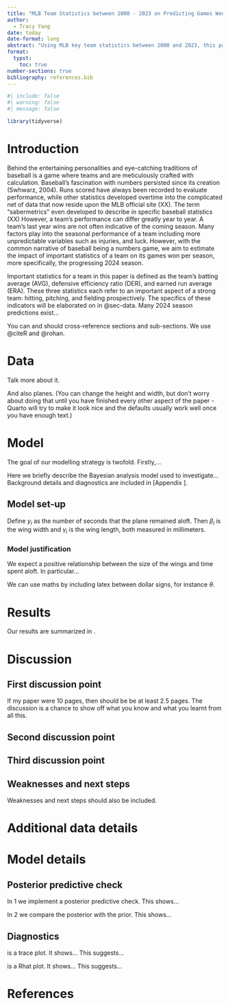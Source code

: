 ```yaml
---
title: "MLB Team Statistics between 2000 - 2023 on Predicting Games Won per Season ^[Code and data are available at: https://github.com/YcartXin/MLB_Team_Stats]"
author: 
  - Tracy Yang
date: today
date-format: long
abstract: "Using MLB key team statistics between 2000 and 2023, this paper investigates the outcome of the 2024 season using each team's current statistics on predicting their total wins out of 162 games. We also investigate the common conception that baseball is a numbers game by evaluating the predictability of wins that a team would obtain during a seasion from looking at their batting average (AVG), defensive efficiency ratio (DER), and earned run average (ERA)."
format: 
  typst:
    toc: true
number-sections: true
bibliography: references.bib
---
```

```r
#| include: false
#| warning: false
#| message: false

library(tidyverse)
```


# Introduction

Behind the entertaining personalities and eye-catching traditions of baseball is a game where teams and are meticulously crafted with calculation. Baseball's fascination with numbers persisted since its creation (Swhwarz, 2004). Runs scored have always been recorded to evaluate performance, while other statistics developed overtime into the complicated net of data that now reside upon the MLB official site (XX). The term "sabermetrics" even developed to describe in specific baseball statistics (XX) However, a team's performance can differ greatly year to year. A team's last year wins are not often indicative of the coming season. Many factors play into the seasonal performance of a team including more unpredictable variables such as injuries, and luck. However, with the common narrative of baseball being a numbers game, we aim to estimate the impact of important statistics of a team on its games won per season, more specifically, the progressing 2024 season.

Important statistics for a team in this paper is defined as the team's batting average (AVG), defensive efficiency ratio (DER), and earned run average (ERA). These three statistics each refer to an important aspect of a strong team: hitting, pitching, and fielding prospectively. The specifics of these indicators will be elaborated on in @sec-data. Many 2024 season predictions exist...

You can and should cross-reference sections and sub-sections. We use @citeR and @rohan.




# Data {#sec-data}


Talk more about it.

And also planes. (You can change the height and width, but don't worry about doing that until you have finished every other aspect of the paper - Quarto will try to make it look nice and the defaults usually work well once you have enough text.)



# Model

The goal of our modelling strategy is twofold. Firstly,...

Here we briefly describe the Bayesian analysis model used to investigate... Background details and diagnostics are included in [Appendix ].

## Model set-up

Define $y_i$ as the number of seconds that the plane remained aloft. Then $\beta_i$ is the wing width and $\gamma_i$ is the wing length, both measured in millimeters.  

\begin{align} 
y_i|\mu_i, \sigma &\sim \mbox{Normal}(\mu_i, \sigma) \\
\mu_i &= \alpha + \beta_i + \gamma_i\\
\alpha &\sim \mbox{Normal}(0, 2.5) \\
\beta &\sim \mbox{Normal}(0, 2.5) \\
\gamma &\sim \mbox{Normal}(0, 2.5) \\
\sigma &\sim \mbox{Exponential}(1)
\end{align}



### Model justification

We expect a positive relationship between the size of the wings and time spent aloft. In particular...

We can use maths by including latex between dollar signs, for instance $\theta$.


# Results

Our results are summarized in .






# Discussion

## First discussion point {#sec-first-point}

If my paper were 10 pages, then should be be at least 2.5 pages. The discussion is a chance to show off what you know and what you learnt from all this. 

## Second discussion point

## Third discussion point

## Weaknesses and next steps

Weaknesses and next steps should also be included.

\newpage


# Additional data details

# Model details {#sec-model-details}

## Posterior predictive check

In 1 we implement a posterior predictive check. This shows...

In 2 we compare the posterior with the prior. This shows... 



## Diagnostics

is a trace plot. It shows... This suggests...

 is a Rhat plot. It shows... This suggests...



\newpage


# References


